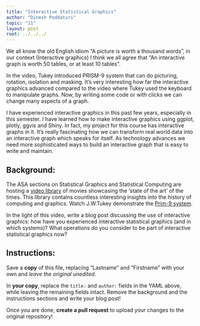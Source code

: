 ```yaml
---
title: "Interactive Statistical Graphics"
author: "Dinesh Poddaturi"
topic: "11"
layout: post
root: ../../../
---
```


We all know the old English idiom “A picture is worth a thousand words”, in our context (Interactive graphics) I think we all agree that “An interactive graph is worth 50 tables, or at least 10 tables”.

In the video, Tukey introduced PRISM-9 system that can do picturing, rotation, isolation and masking. It’s very interesting how far the interactive graphics advanced compared to the video where Tukey used the keyboard to manipulate graphs. Now, by writing some code or with clicks we can change many aspects of a graph. 

I have experienced interactive graphics in this past few years, especially in this semester. I have learned how to make interactive graphics using ggplot, plotly, ggvis and Shiny. In fact, my project for this course has interactive graphs in it. It’s really fascinating how we can transform real world data into an interactive graph which speaks for itself. As technology advances we need more sophisticated ways to build an interactive graph that is easy to write and maintain. 




## Background:

The ASA sections on Statistical Graphics and Statistical Computing are hosting a [video library](http://stat-graphics.org/movies/) of movies showcasing the 'state of the art' of the times. This library contains countless interesting insights into the history of computing and graphics. Watch J.W.Tukey demonstrate the  [Prim-9 system](http://stat-graphics.org/movies/prim9.html).

In the light of this video, write a blog post discussing the use of interactive graphics: how have you experienced interactive statistical graphics (and in which systems)? What operations do you consider to be part of interactive statistical graphics now? 

## Instructions:
Save a **copy** of this file, replacing "Lastname" and "Firstname" with your own and *leave the original unedited*.

In **your copy**, replace the `title:` and `author:` fields in the YAML above, while leaving the remaining fields intact. Remove the background and the instructions sections and write your blog post!

Once you are done, **create a pull request** to upload your changes to the original repository!
